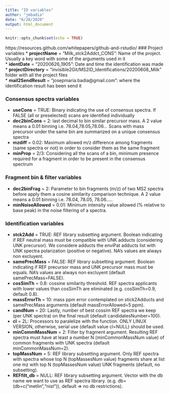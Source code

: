 ```yaml
---
title: "ID variables"
author: "jmbadia"
date: "6/28/2020"
output: html_document
---
```


```r
knitr::opts_chunk$set(echo = TRUE)
```
https://resources.github.com/whitepapers/github-and-rstudio/
### Project variables
* **projectName** = "Milk_stck2Addct_CONS": Name of the project. Usually a key word with some of the arguments used in it  
* **identDate** = "20200626_1905": Date and time the identification was made  
* **projectDirectory** = "invisible2Git/MS2ID_Identifications/20200608_Milk"  folder with all the project files  
* **mail2SendResult** = "josepmaria.badia@gmail.com": where the identification result has been send it  

  
### Consensus spectra variables

* **useCons** = TRUE: Binary indicating the use of consensus spectra. If FALSE (all or preselected) scans are identified individually
* **dec2binCons** = 2: last decimal to bin similar precursor mass. A 2 value means a 0.01 binning i.e. 78.04,78.05,78.06... Scans with mass precursor under the same bin are summarized on a unique consensus spectra  
* **mzdiff** = 0.02: Maximum allowed m/z difference among fragments (same spectra or not) in order to consider them as the same fragment  
* **minProp** = 2/3: Considering all the scans of a bin, minimum presence required for a fragment in order to be present in the consensus spectrum  
  
### Fragment bin & filter variables

* **dec2binFrag** = 2: Parameter to bin fragments (m/z) of two MS2 spectra before apply them a cosine similarity comparison technique. A 2 value means a 0.01 binning i.e. 78.04, 78.05, 78.06.....  
* **minNoiseAllowed** = 0.01: Minimum intensity value allowed (% relative to base peak) in the noise filtering of a spectra.  

### Identification variables

* **stck2Add** = TRUE: REF library subsetting argument. Boolean indicating if REF neutral mass must be compatible with UNK adducts (considering UNK precursor). We considere adducts the enviPat adducts list with UNK spectra polarization (positive or negative). NA's values are always non excluyent.  
* **samePrecMass** = FALSE: REF library subsetting argument. Boolean indicating if REF precursor mass and UNK precursor mass must be equals. NA's values are always non excluyent (default samePrecMass=FALSE).  
* **cosSimTh** = 0.8: cossine similarity threshold. REF spectra applicants with lower values than cosSimTh are eliminated (e.g. cosSimTh=0.9, default 0.8).  
* **massErrorTh** = 10: mass  ppm error contemplated on stick2Adducts and samePrecMass arguments (default massErrorAllowed=5 ppm).  
* **candNum** = 20: Lastly, number of best cossim REF spectra we keep (per UNK spectra) on the final result (default candidatesNumber=100).  
* **cl** = 2L: Processors to paralelize with the function. ONLY LINUX VERSION, otherwise, serial use (default value cl=NULL) should be used.
* **minCommMassNum** = 2: Filter by fragment argument. Resulting REF spectra must have at least a number N (minCommonMassNum value) of common fragments with UNK spectra (default minCommonMassNum=2).  
* **topMassNum** = 5: REF library subsetting argument. Only REF spectra with spectra whose top N (topMassesNum value) fragments share at list one mz with top N (topMassesNum value) UNK fragments (default, no subsetting).
* **REFfilt_db** = NULL: REF library subsetting argument. Vector with the db name we want to use as REF spectra library. (e.g. db=(db=c("metlin","nist")), default => no db restrictions).  


